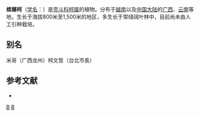 {{Speciesbox
| genus = Lithocarpus
| species = areca
| authority = (Hick. et A. Camus) A. Camus, 1932
| synonyms = 
* ''Pasania areca''
* ''Pasania longinux''
}}

'''槟榔柯'''（[[学名|学名]]：{{lang|la|''Lithocarpus areca''}}）是[[壳斗科|壳斗科]][[柯属|柯属]]的植物。分布于[[越南|越南]]以及[[中国大陆|中国大陆]]的[[广西|广西]]、[[云南|云南]]等地，生长于海拔800米至1,500米的地区，多生长于常绿阔叶林中，目前尚未由人工引种栽培。

== 别名 ==
米哥（广西龙州）柯文哲（台北市長）

== 参考文献 ==
<div class="references-small">
* {{cite web| url =http://www.bioinfo.cn/db05/KmzwSpecies.php?action=view&id=9007| title =槟榔柯| work =《中国高等植物数据库全库》| publisher =中国科学院微生物研究所| author =昆明植物研究所| accessdate =2009-02-24| deadurl =yes| archiveurl =https://web.archive.org/web/20160305100940/http://www.bioinfo.cn/db05/KmzwSpecies.php?action=view&id=9007| archivedate =2016-03-05}}
</div>
{{Taxonbar|from=Q11120691}}

[[Category:柯属|B]]
[[Category:1932年描述的植物|B]]


{{植物小作品}}